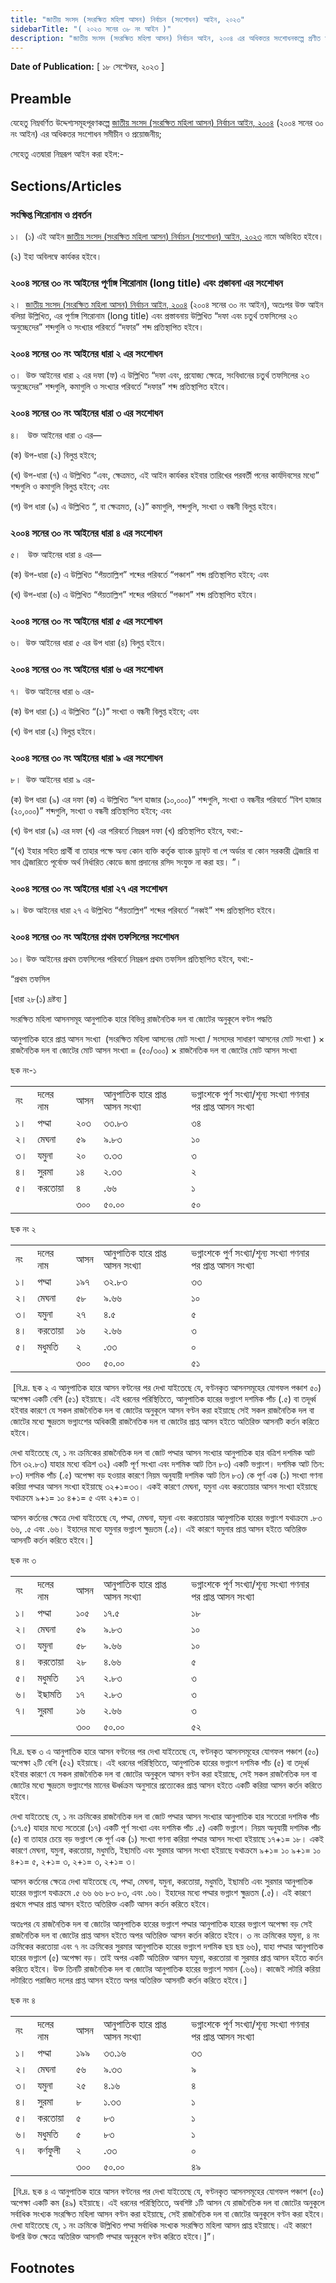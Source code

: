 ```yaml
---
title: "জাতীয় সংসদ (সংরক্ষিত মহিলা আসন) নির্বাচন (সংশোধন) আইন, ২০২৩"
sidebarTitle: "( ২০২৩ সনের ৩৮ নং আইন )"
description: "জাতীয় সংসদ (সংরক্ষিত মহিলা আসন) নির্বাচন আইন, ২০০৪ এর অধিকতর সংশোধনকল্পে প্রণীত আইন"
---
```


**Date of Publication:** [ ১৮ সেপ্টেম্বর, ২০২৩ ]

## Preamble

যেহেতু নিম্নবর্ণিত উদ্দেশ্যসমূহপূরণকল্পে [জাতীয় সংসদ (সংরক্ষিত মহিলা আসন) নির্বাচন আইন, ২০০৪](/act-922.html "জাতীয় সংসদ (সংরক্ষিত মহিলা আসন) নির্বাচন আইন, ২০০৪") (২০০৪ সনের ৩০ নং আইন) এর অধিকতর সংশোধন সমীচীন ও প্রয়োজনীয়;

সেহেতু এতদ্বারা নিম্নরূপ আইন করা হইল:-

## Sections/Articles

### সংক্ষিপ্ত শিরোনাম ও প্রবর্তন

১।  (১) এই আইন [জাতীয় সংসদ (সংরক্ষিত মহিলা আসন) নির্বাচন (সংশোধন) আইন, ২০২৩](/act-1456.html "জাতীয় সংসদ (সংরক্ষিত মহিলা আসন) নির্বাচন (সংশোধন) আইন, ২০২৩") নামে অভিহিত হইবে।

(২) ইহা অবিলম্বে কার্যকর হইবে।

### ২০০৪ সনের ৩০ নং আইনের পূর্ণাঙ্গ শিরোনাম (long title) এবং প্রস্তাবনা এর সংশোধন

২।  [জাতীয় সংসদ (সংরক্ষিত মহিলা আসন) নির্বাচন আইন, ২০০৪](/act-922.html "জাতীয় সংসদ (সংরক্ষিত মহিলা আসন) নির্বাচন আইন, ২০০৪") (২০০৪ সনের ৩০ নং আইন), অতঃপর উক্ত আইন বলিয়া উল্লিখিত, এর পূর্ণাঙ্গ শিরোনাম (long title) এবং প্রস্তাবনায় উল্লিখিত “দফা এবং চতুর্থ তফসিলের ২৩ অনুচ্ছেদের” শব্দগুলি ও সংখ্যার পরিবর্তে “দফার” শব্দ প্রতিস্থাপিত হইবে।

### ২০০৪ সনের ৩০ নং আইনের ধারা ২ এর সংশোধন

৩।  উক্ত আইনের ধারা ২ এর দফা (ফ) এ উল্লিখিত “দফা এবং, প্রযোজ্য ক্ষেত্রে, সংবিধানের চতুর্থ তফসিলের ২৩ অনুচ্ছেদের” শব্দগুলি, কমাগুলি ও সংখ্যার পরিবর্তে “দফার” শব্দ প্রতিস্থাপিত হইবে।

### ২০০৪ সনের ৩০ নং আইনের ধারা ৩ এর সংশোধন

৪।   উক্ত আইনের ধারা ৩ এর—

(ক) উপ-ধারা (২) বিলুপ্ত হইবে;

(খ) উপ-ধারা (৭) এ উল্লিখিত “এবং, ক্ষেত্রমত, এই আইন কার্যকর হইবার তারিখের পরবর্তী পনের কার্যদিবসের মধ্যে” শব্দগুলি ও কমাগুলি বিলুপ্ত হইবে; এবং

(গ) উপ ধারা (৯) এ উল্লিখিত “, বা ক্ষেত্রমত, (২)” কমাগুলি, শব্দগুলি, সংখ্যা ও বন্ধনী বিলুপ্ত হইবে।

### ২০০৪ সনের ৩০ নং আইনের ধারা ৪ এর সংশোধন

৫।   উক্ত আইনের ধারা ৪ এর—

(ক) উপ-ধারা (৫) এ উল্লিখিত “পঁয়তাল্লিশ” শব্দের পরিবর্তে “পঞ্চাশ” শব্দ প্রতিস্থাপিত হইবে; এবং

(খ) উপ-ধারা (৬) এ উল্লিখিত “পঁয়তাল্লিশ” শব্দের পরিবর্তে “পঞ্চাশ” শব্দ প্রতিস্থাপিত হইবে।

### ২০০৪ সনের ৩০ নং আইনের ধারা ৫ এর সংশোধন

৬।  উক্ত আইনের ধারা ৫ এর উপ ধারা (৪) বিলুপ্ত হইবে।

### ২০০৪ সনের ৩০ নং আইনের ধারা ৬ এর সংশোধন

৭।  উক্ত আইনের ধারা ৬ এর-

(ক) উপ ধারা (১) এ উল্লিখিত “(১)” সংখ্যা ও বন্ধনী বিলুপ্ত হইবে; এবং

(খ) উপ ধারা (২) বিলুপ্ত হইবে।

### ২০০৪ সনের ৩০ নং আইনের ধারা ৯ এর সংশোধন

৮।  উক্ত আইনের ধারা ৯ এর-

(ক) উপ ধারা (৯) এর দফা (ক) এ উল্লিখিত “দশ হাজার (১০,০০০)” শব্দগুলি, সংখ্যা ও বন্ধনীর পরিবর্তে “বিশ হাজার (২০,০০০)” শব্দগুলি, সংখ্যা ও বন্ধনী প্রতিস্থাপিত হইবে; এবং

(খ) উপ ধারা (৯) এর দফা (খ) এর পরিবর্তে নিম্নরূপ দফা (খ) প্রতিস্থাপিত হইবে, যথা:-

“(খ) ইহার সহিত প্রার্থী বা তাহার পক্ষে অন্য কোন ব্যক্তি কর্তৃক ব্যাংক ড্রাফ্‌ট বা পে অর্ডার বা কোন সরকারী ট্রেজারি বা সাব ট্রেজারিতে পূর্বোক্ত অর্থ নির্ধারিত কোডে জমা প্রদানের রসিদ সংযুক্ত না করা হয়। ”।

### ২০০৪ সনের ৩০ নং আইনের ধারা ২৭ এর সংশোধন

৯। উক্ত আইনের ধারা ২৭ এ উল্লিখিত “পঁয়তাল্লিশ” শব্দের পরিবর্তে “নব্বই” শব্দ প্রতিস্থাপিত হইবে।

### ২০০৪ সনের ৩০ নং আইনের প্রথম তফসিলের সংশোধন

১০। উক্ত আইনের প্রথম তফসিলের পরিবর্তে নিম্নরূপ প্রথম তফসিল প্রতিস্থাপিত হইবে, যথা:-

“প্রথম তফসিল

[ধারা ২৮(১) দ্রষ্টব্য ]

সংরক্ষিত মহিলা আসনসমূহ আনুপাতিক হারে বিভিন্ন রাজনৈতিক দল বা জোটের অনুকূলে বণ্টন পদ্ধতি

আনুপাতিক হারে প্রাপ্ত আসন সংখ্যা  (সংরক্ষিত মহিলা আসনের মোট সংখ্যা / সংসদের সাধারণ আসনের মোট সংখ্যা ) × রাজনৈতিক দল বা জোটের মোট আসন সংখ্যা = (৫০/৩০০) × রাজনৈতিক দল বা জোটের মোট আসন সংখ্যা

ছক নং-১

|     |          |     |                                  |                                                                 |
| --- | -------- | --- | -------------------------------- | --------------------------------------------------------------- |
| নং  | দলের নাম | আসন | আনুপাতিক হারে প্রাপ্ত আসন সংখ্যা | ভগ্নাংশকে পুর্ণ সংখ্যা/শূন্য সংখ্যা গণনার পর প্রাপ্ত আসন সংখ্যা |
| ১।  | পদ্মা    | ২০৩ | ৩৩.৮৩                            | ৩৪                                                              |
| ২।  | মেঘনা    | ৫৯  | ৯.৮৩                             | ১০                                                              |
| ৩।  | যমুনা    | ২০  | ৩.৩৩                             | ৩                                                               |
| ৪।  | সুরমা    | ১৪  | ২.৩৩                             | ২                                                               |
| ৫।  | করতোয়া   | ৪   | .৬৬                              | ১                                                               |
|     |          | ৩০০ | ৫০.০০                            | ৫০                                                              |

ছক নং ২

|     |          |     |                                  |                                                                 |
| --- | -------- | --- | -------------------------------- | --------------------------------------------------------------- |
| নং  | দলের নাম | আসন | আনুপাতিক হারে প্রাপ্ত আসন সংখ্যা | ভগ্নাংশকে পুর্ণ সংখ্যা/শূন্য সংখ্যা গণনার পর প্রাপ্ত আসন সংখ্যা |
| ১।  | পদ্মা    | ১৯৭ | ৩২.৮৩                            | ৩৩                                                              |
| ২।  | মেঘনা    | ৫৮  | ৯.৬৬                             | ১০                                                              |
| ৩।  | যমুনা    | ২৭  | ৪.৫                              | ৫                                                               |
| ৪।  | করতোয়া   | ১৬  | ২.৬৬                             | ৩                                                               |
| ৫।  | মধুমতি   | ২   | .৩৩                              | ০                                                               |
|     |          | ৩০০ | ৫০.০০                            | ৫১                                                              |

 [বি.দ্র. ছক ২ এ আনুপাতিক হারে আসন বণ্টনের পর দেখা যাইতেছে যে, বণ্টনকৃত আসনসমূহের যোগফল পঞ্চাশ ৫০) অপেক্ষা একটি বেশি (৫১) হইয়াছে। এই ধরনের পরিস্থিতিতে, আনুপাতিক হারের ভগ্নাংশ দশমিক পাঁচ (.৫) বা তদূর্ধ্ব হইবার কারণে যে সকল রাজনৈতিক দল বা জোটের অনুকূলে আসন বণ্টন করা হইয়াছে সেই সকল রাজনৈতিক দল বা জোটের মধ্যে ক্ষুদ্রতম ভগ্নাংশের অধিকারী রাজনৈতিক দল বা জোটের প্রাপ্ত আসন হইতে অতিরিক্ত আসনটি কর্তন করিতে হইবে।

দেখা যাইতেছে যে, ১ নং ক্রমিকের রাজনৈতিক দল বা জোট পদ্মার আসন সংখ্যার আনুপাতিক হার বত্রিশ দশমিক আট তিন ৩২.৮৩) যাহার মধ্যে বত্রিশ ৩২) একটি পূর্ণ সংখ্যা এবং দশমিক আট তিন ৮৩) একটি ভগ্নাংশ। দশমিক আট তিন: ৮৩) দশমিক পাঁচ (.৫) অপেক্ষা বড় হওয়ার কারণে নিয়ম অনুযায়ী দশমিক আট তিন ৮৩) কে পূর্ণ এক (১) সংখ্যা গণনা করিয়া পদ্মার আসন সংখ্যা হইয়াছে ৩২+১=৩৩। একই কারণে মেঘনা, যমুনা এবং করতোয়ার আসন সংখ্যা হইয়াছে যথাক্রমে ৯+১= ১০ ৪+১= ৫ এবং ২+১= ৩।

আসন কর্তনের ক্ষেত্রে দেখা যাইতেছে যে, পদ্মা, মেঘনা, যমুনা এবং করতোয়ার আনুপাতিক হারের ভগ্নাংশ যথাক্রমে .৮৩ ৬৬, .৫ এবং .৬৬। ইহাদের মধ্যে যমুনার ভগ্নাংশ ক্ষুদ্রতম (.৫)। এই কারণে যমুনার প্রাপ্ত আসন হইতে অতিরিক্ত আসনটি কর্তন করিতে হইবে।]

ছক নং ৩

|     |          |     |                                  |                                                                 |
| --- | -------- | --- | -------------------------------- | --------------------------------------------------------------- |
| নং  | দলের নাম | আসন | আনুপাতিক হারে প্রাপ্ত আসন সংখ্যা | ভগ্নাংশকে পূর্ণ সংখ্যা/শূন্য সংখ্যা গণনার পর প্রাপ্ত আসন সংখ্যা |
| ১।  | পদ্মা    | ১০৫ | ১৭.৫                             | ১৮                                                              |
| ২।  | মেঘনা    | ৫৯  | ৯.৮৩                             | ১০                                                              |
| ৩।  | যমুনা    | ৫৮  | ৯.৬৬                             | ১০                                                              |
| ৪।  | করতোয়া   | ২৮  | ৪.৬৬                             | ৫                                                               |
| ৫।  | মধুমতি   | ১৭  | ২.৮৩                             | ৩                                                               |
| ৬।  | ইছামতি   | ১৭  | ২.৮৩                             | ৩                                                               |
| ৭।  | সুরমা    | ১৬  | ২.৬৬                             | ৩                                                               |
|     |          | ৩০০ | ৫০.০০                            | ৫২                                                              |

বি.দ্র. ছক ৩ এ আনুপাতিক হারে আসন বণ্টনের পর দেখা যাইতেছে যে, বণ্টনকৃত আসনসমূহের যোগফল পঞ্চাশ (৫০) অপেক্ষা ২টি বেশি (৫২) হইয়াছে। এই ধরনের পরিস্থিতিতে, আনুপাতিক হারের ভগ্নাংশ দশমিক পাঁচ (৫) বা তদূর্ধ্ব হইবার কারণে যে সকল রাজনৈতিক দল বা জোটের অনুকূলে আসন বণ্টন করা হইয়াছে, সেই সকল রাজনৈতিক দল বা জোটের মধ্যে ক্ষুদ্রতম ভগ্নাংশের মানের ঊর্ধ্বক্রম অনুসারে প্রত্যেকের প্রাপ্ত আসন হইতে একটি করিয়া আসন কর্তন করিতে হইবে।

দেখা যাইতেছে যে, ১ নং ক্রমিকের রাজনৈতিক দল বা জোট পদ্মার আসন সংখ্যার আনুপাতিক হার সতেরো দশমিক পাঁচ (১৭.৫) যাহার মধ্যে সতেরো (১৭) একটি পূর্ণ সংখ্যা এবং দশমিক পাঁচ .৫) একটি ভগ্নাংশ। নিয়ম অনুযায়ী দশমিক পাঁচ (৫) বা তাহার চেয়ে বড় ভগ্নাংশ কে পূর্ণ এক (১) সংখ্যা গণনা করিয়া পদ্মার আসন সংখ্যা হইয়াছে ১৭+১= ১৮। একই কারণে মেঘনা, যমুনা, করতোয়া, মধুমতি, ইছামতি এবং সুরমার আসন সংখ্যা হইয়াছে যথাক্রমে ৯+১= ১০ ৯+১= ১০ ৪+১= ৫, ২+১= ৩, ২+১= ৩, ২+১= ৩।

আসন কর্তনের ক্ষেত্রে দেখা যাইতেছে যে, পদ্মা, মেঘনা, যমুনা, করতোয়া, মধুমতি, ইছামতি এবং সুরমার আনুপাতিক হারের ভগ্নাংশ যথাক্রমে .৫ ৬৬ ৬৬ ৮৩ ৮৩, এবং .৬৬। ইহাদের মধ্যে পদ্মার ভগ্নাংশ ক্ষুদ্রতম (.৫)। এই কারণে প্রথমে পদ্মার প্রাপ্ত আসন হইতে অতিরিক্ত একটি আসন কর্তন করিতে হইবে।

অতঃপর যে রাজনৈতিক দল বা জোটের আনুপাতিক হারের ভগ্নাংশ পদ্মার আনুপাতিক হারের ভগ্নাংশ অপেক্ষা বড় সেই রাজনৈতিক দল বা জোটের প্রাপ্ত আসন হইতে অপর অতিরিক্ত আসন কর্তন করিতে হইবে। ৩ নং ক্রমিকের যমুনা, ৪ নং ক্রমিকের করতোয়া এবং ৭ নং ক্রমিকের সুরমার আনুপাতিক হারের ভগ্নাংশ দশমিক ছয় ছয় ৬৬), যাহা পদ্মার আনুপাতিক হারের ভগ্নাংশ (৫) অপেক্ষা বড়। তাই অপর একটি অতিরিক্ত আসন যমুনা, করতোয়া বা সুরমার প্রাপ্ত আসন হইতে কর্তন করিতে হইবে। উক্ত তিনটি রাজনৈতিক দল বা জোটের আনুপাতিক হারের ভগ্নাংশ সমান (.৬৬)। কাজেই লটারি করিয়া লটারিতে পরাজিত দলের প্রাপ্ত আসন হইতে অপর অতিরিক্ত আসনটি কর্তন করিতে হইবে।]

ছক নং ৪

|     |          |     |                                  |                                                                 |
| --- | -------- | --- | -------------------------------- | --------------------------------------------------------------- |
| নং  | দলের নাম | আসন | আনুপাতিক হারে প্রাপ্ত আসন সংখ্যা | ভগ্নাংশকে পূর্ণ সংখ্যা/শূন্য সংখ্যা গণনার পর প্রাপ্ত আসন সংখ্যা |
| ১।  | পদ্মা    | ১৯৯ | ৩৩.১৬                            | ৩৩                                                              |
| ২।  | মেঘনা    | ৫৬  | ৯.৩৩                             | ৯                                                               |
| ৩।  | যমুনা    | ২৫  | ৪.১৬                             | ৪                                                               |
| ৪।  | সুরমা    | ৮   | ১.৩৩                             | ১                                                               |
| ৫।  | করতোয়া   | ৫   | ৮৩                               | ১                                                               |
| ৬।  | মধুমতি   | ৫   | ৮৩                               | ১                                                               |
| ৭।  | কর্ণফুলী | ২   | .৩৩                              | ০                                                               |
|     |          | ৩০০ | ৫০.০০                            | ৪৯                                                              |

 [বি.দ্র. ছক ৪ এ আনুপাতিক হারে আসন বণ্টনের পর দেখা যাইতেছে যে, বণ্টনকৃত আসনসমূহের যোগফল পঞ্চাশ (৫০) অপেক্ষা একটি কম (৪৯) হইয়াছে। এই ধরনের পরিস্থিতিতে, অবশিষ্ট ১টি আসন যে রাজনৈতিক দল বা জোটের অনুকূলে সর্বাধিক সংখ্যক সংরক্ষিত মহিলা আসন বণ্টন করা হইয়াছে, সেই রাজনৈতিক দল বা জোটের অনুকূলে বণ্টন করা হইবে। দেখা যাইতেছে যে, ১ নং ক্রমিকে উল্লিখিত পদ্মা সর্বাধিক সংখ্যক সংরক্ষিত মহিলা আসন প্রাপ্ত হইয়াছে। এই কারণে উপরি উক্ত ক্ষেত্রে অতিরিক্ত আসনটি পদ্মার অনুকূলে বণ্টন করিতে হইবে।]”।

## Footnotes
